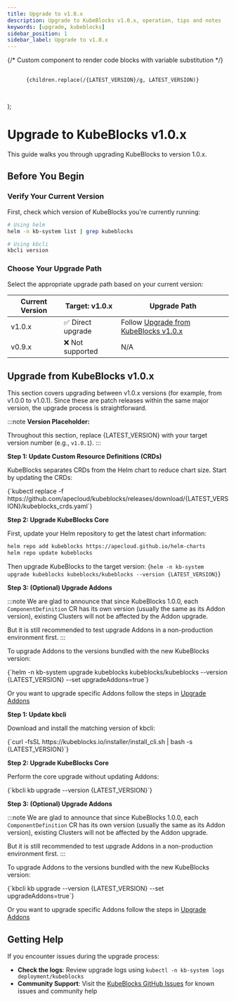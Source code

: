 ```yaml
---
title: Upgrade to v1.0.x
description: Upgrade to KubeBlocks v1.0.x, operation, tips and notes
keywords: [upgrade, kubeblocks]
sidebar_position: 1
sidebar_label: Upgrade to v1.0.x
---
```




{/* Custom component to render code blocks with variable substitution */}
  <pre>
    <code className={`language-${language}`}>
      {children.replace(/{LATEST_VERSION}/g, LATEST_VERSION)}
    </code>
  </pre>
);

# Upgrade to KubeBlocks v1.0.x

This guide walks you through upgrading KubeBlocks to version 1.0.x.

## Before You Begin

### Verify Your Current Version

First, check which version of KubeBlocks you're currently running:

```bash
# Using helm
helm -n kb-system list | grep kubeblocks

# Using kbcli
kbcli version
```

### Choose Your Upgrade Path

Select the appropriate upgrade path based on your current version:

| Current Version | Target: v1.0.x | Upgrade Path |
|-----------------|----------------|---------------|
| v1.0.x | ✅ Direct upgrade | Follow [Upgrade from KubeBlocks v1.0.x](#upgrade-from-kubeblocks-v10x) |
| v0.9.x | ❌ Not supported | N/A |


## Upgrade from KubeBlocks v1.0.x

This section covers upgrading between v1.0.x versions (for example, from v1.0.0 to v1.0.1). Since these are patch releases within the same major version, the upgrade process is straightforward.

:::note
**Version Placeholder:**

Throughout this section, replace {LATEST_VERSION} with your target version number (e.g., `v1.0.1`).
:::

<Tabs>

  <TabItem value="Helm" label="Helm" default>

  **Step 1: Update Custom Resource Definitions (CRDs)**

  KubeBlocks separates CRDs from the Helm chart to reduce chart size. Start by updating the CRDs:

  <VersionedCodeBlock>
{`kubectl replace -f https://github.com/apecloud/kubeblocks/releases/download/{LATEST_VERSION}/kubeblocks_crds.yaml`}
  </VersionedCodeBlock>

  **Step 2: Upgrade KubeBlocks Core**

  First, update your Helm repository to get the latest chart information:
  ```bash
  helm repo add kubeblocks https://apecloud.github.io/helm-charts
  helm repo update kubeblocks
  ```

  Then upgrade KubeBlocks to the target version:
  <VersionedCodeBlock>
{`helm -n kb-system upgrade kubeblocks kubeblocks/kubeblocks --version {LATEST_VERSION}`}
  </VersionedCodeBlock>

  **Step 3: (Optional) Upgrade Addons**

  :::note
  We are glad to announce that since KubeBlocks 1.0.0, each `ComponentDefinition` CR has its own version (usually the same as its Addon version), existing Clusters will not be affected by the Addon upgrade.

  But it is still recommended to test upgrade Addons in a non-production environment first.
  :::

  To upgrade Addons to the versions bundled with the new KubeBlocks version:

  <VersionedCodeBlock>
{`helm -n kb-system upgrade kubeblocks kubeblocks/kubeblocks --version {LATEST_VERSION}  --set upgradeAddons=true`}
  </VersionedCodeBlock>

  Or you want to upgrade specific Addons follow the steps in [Upgrade Addons](../references/install-addons#upgrade-addons)

  </TabItem>

  <TabItem value="kbcli" label="kbcli">

  **Step 1: Update kbcli**

  Download and install the matching version of kbcli:

  <VersionedCodeBlock>
{`curl -fsSL https://kubeblocks.io/installer/install_cli.sh | bash -s {LATEST_VERSION}`}
  </VersionedCodeBlock>

  **Step 2: Upgrade KubeBlocks Core**

  Perform the core upgrade without updating Addons:

  <VersionedCodeBlock>
{`kbcli kb upgrade --version {LATEST_VERSION}`}
  </VersionedCodeBlock>

  **Step 3: (Optional) Upgrade Addons**

  :::note
  We are glad to announce that since KubeBlocks 1.0.0, each `ComponentDefinition` CR has its own version (usually the same as its Addon version), existing Clusters will not be affected by the Addon upgrade.

  But it is still recommended to test upgrade Addons in a non-production environment first.
  :::

  To upgrade Addons to the versions bundled with the new KubeBlocks version:

  <VersionedCodeBlock>
{`kbcli kb upgrade --version {LATEST_VERSION} --set upgradeAddons=true`}
  </VersionedCodeBlock>

   Or you want to upgrade specific Addons follow the steps in [Upgrade Addons](../references/install-addons#upgrade-addons)

  </TabItem>

</Tabs>

## Getting Help

If you encounter issues during the upgrade process:

- **Check the logs**: Review upgrade logs using `kubectl -n kb-system logs deployment/kubeblocks`
- **Community Support**: Visit the [KubeBlocks GitHub Issues](https://github.com/apecloud/kubeblocks/issues) for known issues and community help